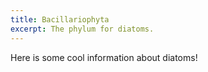 ```yaml
---
title: Bacillariophyta
excerpt: The phylum for diatoms.
---
```


Here is some cool information about diatoms!

<Grid col="1|2|3" gap="4|6|8" mt="4|6|8">
  <Block
    src="gallery/card"
    href="/gallery/coscinodiscus-spp"
    image="gallery/Marine Invertebrates/Mollusca/Crepidula spp.png"
    name="Coscinodiscus spp."
  />
</Grid>
